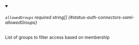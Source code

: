 
<details className="config-field" data-expandable="false" open>
<summary>

###### `allowedGroups` <span className="config-field-required" data-required="false">required</span> <span className="config-field-type">string[]</span> <span className="config-field-default"></span> <span className="config-field-enum"></span> {#status-auth-connectors-saml-allowedGroups}

List of groups to filter access based on membership

</summary>



</details>
